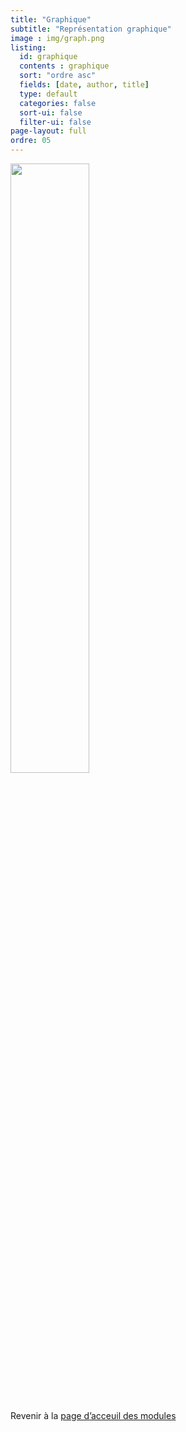 ```yaml
---
title: "Graphique"
subtitle: "Représentation graphique"
image : img/graph.png
listing: 
  id: graphique
  contents : graphique
  sort: "ordre asc"
  fields: [date, author, title]
  type: default
  categories: false
  sort-ui: false
  filter-ui: false
page-layout: full
ordre: 05
---
```


::: column-margin
![](img/import.png){width="50%"}
:::

::: {#graphique}
:::

</br>

::: center
Revenir à la [page d'acceuil des modules](/modules.qmd)
:::
